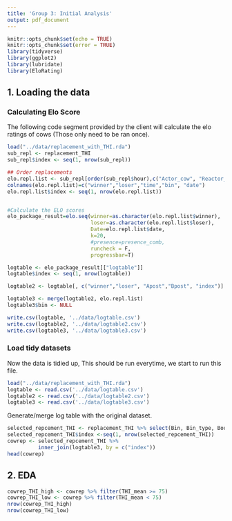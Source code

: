 ```yaml
---
title: 'Group 3: Initial Analysis'
output: pdf_document
---
```


```r
knitr::opts_chunk$set(echo = TRUE)
knitr::opts_chunk$set(error = TRUE)
library(tidyverse)
library(ggplot2)
library(lubridate)
library(EloRating)
```

## 1. Loading the data 

### Calculating Elo Score

The following code segment provided by the client will calculate the elo ratings of cows (Those only need to be ran once).

```r
load("../data/replacement_with_THI.rda")
sub_repl <- replacement_THI
sub_repl$index <- seq(1, nrow(sub_repl))

## Order replacements
elo.repl.list <- sub_repl[order(sub_repl$hour),c("Actor_cow", "Reactor_cow","hour", "Bin", "date")]
colnames(elo.repl.list)=c("winner","loser","time","bin", "date")
elo.repl.list$index <- seq(1, nrow(elo.repl.list))


#Calculate the ELO scores 
elo_package_result=elo.seq(winner=as.character(elo.repl.list$winner),
                           loser=as.character(elo.repl.list$loser),
                           Date=elo.repl.list$date,
                           k=20,
                           #presence=presence_comb,
                           runcheck = F,
                           progressbar=T)

logtable <- elo_package_result[["logtable"]]
logtable$index <- seq(1, nrow(logtable))

logtable2 <- logtable[, c("winner","loser", "Apost","Bpost", "index")]

logtable3 <- merge(logtable2, elo.repl.list)
logtable3$bin <- NULL

write.csv(logtable, '../data/logtable.csv')
write.csv(logtable2, '../data/logtable2.csv')
write.csv(logtable3, '../data/logtable3.csv')
```

### Load tidy datasets
Now the data is tidied up, This should be run everytime, we start to run this file.
```r
load("../data/replacement_with_THI.rda")
logtable <- read.csv('../data/logtable.csv')
logtable2 <- read.csv('../data/logtable2.csv')
logtable3 <- read.csv('../data/logtable3.csv')

```

Generate/merge log table with the original dataset.
```r
selected_repcement_THI <- replacement_THI %>% select(Bin, Bin_type, Bout_interval, THI_mean, THI_max, THI_min, index)
selected_repcement_THI$index <-seq(1, nrow(selected_repcement_THI))
cowrep <- selected_repcement_THI %>%
          inner_join(logtable3, by = c("index"))
head(cowrep)
```
## 2. EDA


```r
cowrep_THI_high <- cowrep %>% filter(THI_mean >= 75)
cowrep_THI_low <- cowrep %>% filter(THI_mean < 75)
nrow(cowrep_THI_high)
nrow(cowrep_THI_low)

```
